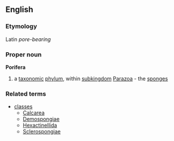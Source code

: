 ==English==
===Etymology===
Latin ''pore-bearing''
===Proper noun===
{{wikipedia}}
'''Porifera'''
#a [[taxonomic]] [[phylum]], within [[subkingdom]] [[Parazoa]] - the [[sponge]]s
===Related terms===
{{wikispecies}}
*[[class]]es
**[[Calcarea]]
**[[Demospongiae]]
**[[Hexactinellida]]
**[[Sclerospongiae]]